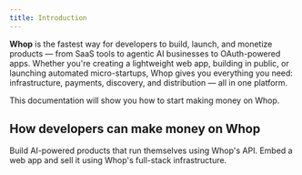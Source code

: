 ```yaml
---
title: Introduction
---
```


**Whop** is the fastest way for developers to build, launch, and monetize products — from SaaS tools to agentic AI businesses to OAuth-powered apps. Whether you're creating a lightweight web app, building in public, or launching automated micro-startups, Whop gives you everything you need: infrastructure, payments, discovery, and distribution — all in one platform.

This documentation will show you how to start making money on Whop.

## How developers can make money on Whop

<CardGroup cols={2}>
  <Card
    title="Build an agentic app"
    icon="bolt"
    href="/what-to-build/agentic-businesses"
    color="#0285c7"
  >
    Build AI-powered products that run themselves using Whop's API.
  </Card>
  <Card
    title="Sell a web app or game"
    href="/what-to-build/web-apps"
    icon="globe"
    color="#ea5a0c"
  >
    Embed a web app and sell it using Whop's full-stack infrastructure.
  </Card>
</CardGroup>
